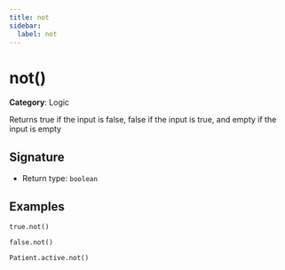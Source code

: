 ```yaml
---
title: not
sidebar:
  label: not
---
```


# not()

**Category**: Logic

Returns true if the input is false, false if the input is true, and empty if the input is empty

## Signature

- Return type: `boolean`

## Examples

```fhirpath
true.not()
```

```fhirpath
false.not()
```

```fhirpath
Patient.active.not()
```

